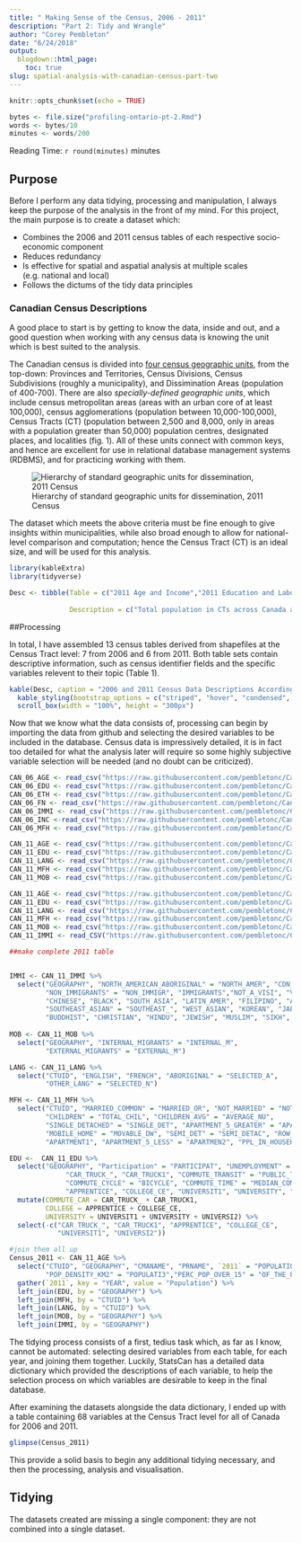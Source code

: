 ```yaml
---
title: " Making Sense of the Census, 2006 - 2011"
description: "Part 2: Tidy and Wrangle"
author: "Corey Pembleton"
date: "6/24/2018"
output:
  blogdown::html_page:
    toc: true
slug: spatial-analysis-with-canadian-census-part-two
---
```


```r
knitr::opts_chunk$set(echo = TRUE)

bytes <- file.size("profiling-ontario-pt-2.Rmd")
words <- bytes/10
minutes <- words/200

```
Reading Time: `r round(minutes)` minutes  


## Purpose

Before I perform any data tidying, processing and manipulation, I always keep the purpose of the analysis in the front of my mind. For this project, the main purpose is to create a dataset which:  

* Combines the 2006 and 2011 census tables of each respective socio-economic component
* Reduces redundancy
* Is effective for spatial and aspatial analysis at multiple scales (e.g. national and local)
* Follows the dictums of the tidy data principles

### Canadian Census Descriptions
A good place to start is by getting to know the data, inside and out, and a good question when working with any census data is knowing the unit which is best suited to the analysis.  

The Canadian census is divided into [four census geographic units](https://www150.statcan.gc.ca/n1/pub/92-195-x/2011001/other-autre/hierarch/h-eng.htm), from the top-down: Provinces and Territories, Census Divisions, Census Subdivisions (roughly a municipality), and Dissimination Areas (population of 400-700). There are also *specially-defined geographic units*, which include census metropolitan areas (areas with an urban core of at least 100,000), census agglomerations (population between 10,000-100,000), Census Tracts (CT) (population between 2,500 and 8,000, only in areas with a population greater than 50,000) population centres, designated places, and localities (fig. 1). All of these units connect with common keys, and hence are excellent for use in relational database management systems (RDBMS), and for practicing working with them. 


![Hierarchy of standard geographic units for dissemination, 2011 Census](/img/census-profile1.jpg)

The dataset which meets the above criteria must be fine enough to give insights within municipalities, while also broad enough to allow for national-level comparison and computation; hence the Census Tract (CT) is an ideal size, and will be used for this analysis. 


```r
library(kableExtra)
library(tidyverse)

Desc <- tibble(Table = c("2011 Age and Income","2011 Education and Labour","2011 Immigration", "2011 Language", "2011 Marriage, Family, and Household", "2011 Mobility", "2006 Age", "2006 Education", "2006 Ethnicity", "2006 First Nations", "2006 Immigration", "2006 Income", "2006 Marriage, Family and Household"),
               
               Description = c("Total population in CTs across Canada and income levels","Level of education in CTs, disaggregated by education level, employment status and labour type","Immigration and Ethnic Diversity, including generational information", "All language spoken in households", "Marriage, dwelling, and housing type and status", "Mobility status disaggregated by migration and moving status", "Total population in CTs across Canada and income levels","Level of education in CTs, disaggregated by education level", "Disaggregated population statistics on level of education", "Immigration and Ethnic Diversity, including generational information", "Total population, disaggregated by Aboriginal Identity", "Income levels, by gender, median and mean calculations", "2006 Marriage, dwelling, and housing type and status"))

```

##Processing

In total, I have assembled 13 census tables derived from shapefiles at the Census Tract level: 7 from 2006 and 6 from 2011. Both table sets contain descriptive information, such as census identifier fields and the specific variables relevent to their topic (Table 1). 

```r
kable(Desc, caption = "2006 and 2011 Census Data Descriptions According to Data Dictionary") %>%
  kable_styling(bootstrap_options = c("striped", "hover", "condensed", "responsive")) %>%
  scroll_box(width = "100%", height = "300px")

```

  
Now that we know what the data consists of, processing can begin by importing the data from github and selecting the desired variables to be included in the database. Census data is impressively detailed, it is in fact too detailed for what the analysis later will require so some highly subjective variable selection will be needed (and no doubt can be criticized). 



```r
CAN_06_AGE <- read_csv("https://raw.githubusercontent.com/pembletonc/Canada_Demographic_Analysis/master/CAN_06_CT_AGE.csv")
CAN_06_EDU <- read_csv("https://raw.githubusercontent.com/pembletonc/Canada_Demographic_Analysis/master/CAN_06_CT_EDU.csv")
CAN_06_ETH <- read_csv("https://raw.githubusercontent.com/pembletonc/Canada_Demographic_Analysis/master/CAN_06_CT_ETH.csv")
CAN_06_FN <- read_csv("https://raw.githubusercontent.com/pembletonc/Canada_Demographic_Analysis/master/CAN_06_CT_ETH.csv")
CAN_06_IMMI <- read_csv("https://raw.githubusercontent.com/pembletonc/Canada_Demographic_Analysis/master/CAN_06_CT_IMMI.csv")
CAN_06_INC <-read_csv("https://raw.githubusercontent.com/pembletonc/Canada_Demographic_Analysis/master/CAN_06_CT_INC.csv") 
CAN_06_MFH <- read_csv("https://raw.githubusercontent.com/pembletonc/Canada_Demographic_Analysis/master/CAN_06_CT_MFH.csv")

CAN_11_AGE <- read_csv("https://raw.githubusercontent.com/pembletonc/Canada_Demographic_Analysis/master/CAN_11_CT_AGE.csv")
CAN_11_EDU <- read_csv("https://raw.githubusercontent.com/pembletonc/Canada_Demographic_Analysis/master/CAN_11_CT_EDU.csv")
CAN_11_LANG <- read_csv("https://raw.githubusercontent.com/pembletonc/Canada_Demographic_Analysis/master/CAN_11_CT_LANG.csv")
CAN_11_MFH <- read_csv("https://raw.githubusercontent.com/pembletonc/Canada_Demographic_Analysis/master/CAN_11_CT_MFH.csv")
CAN_11_MOB <- read_csv("https://raw.githubusercontent.com/pembletonc/Canada_Demographic_Analysis/master/CAN_11_CT_MOB.csv")
```

```r
CAN_11_AGE <- read_csv("https://raw.githubusercontent.com/pembletonc/Canada_Demographic_Analysis/master/CAN_11_CT_AGE.csv")
CAN_11_EDU <- read_csv("https://raw.githubusercontent.com/pembletonc/Canada_Demographic_Analysis/master/CAN_11_CT_EDU.csv")
CAN_11_LANG <- read_csv("https://raw.githubusercontent.com/pembletonc/Canada_Demographic_Analysis/master/CAN_11_CT_LANG.csv")
CAN_11_MFH <- read_csv("https://raw.githubusercontent.com/pembletonc/Canada_Demographic_Analysis/master/CAN_11_CT_MFH.csv")
CAN_11_MOB <- read_csv("https://raw.githubusercontent.com/pembletonc/Canada_Demographic_Analysis/master/CAN_11_CT_MOB.csv")
CAN_11_IMMI <- read_CSV("https://raw.githubusercontent.com/pembletonc/Canada_Demographic_Analysis/master/CAN_11_CT_MOB.csv")

##make complete 2011 table


IMMI <- CAN_11_IMMI %>%
  select("GEOGRAPHY", "NORTH_AMERICAN_ABORIGINAL" = "NORTH_AMER", "CDN_CITIZEN" = "CANADIAN_C", "NOT_CITIZEN" = "NOT_CANADI",
         "NON_IMMIGRANTS" = "NON_IMMIGR", "IMMIGRANTS","NOT_A_VISI", "VISIBLE_MINORITY" = "TOTAL_VISI",
         "CHINESE", "BLACK", "SOUTH_ASIA", "LATIN_AMER", "FILIPINO", "ARAB",
         "SOUTHEAST_ASIAN" = "SOUTHEAST_", "WEST_ASIAN", "KOREAN", "JAPANESE",
         "BUDDHIST", "CHRISTIAN", "HINDU", "JEWISH", "MUSLIM", "SIKH", "ABORIGINAL_REL" = "TRADITIONA", "NO_REL" = "NO_RELIGIO")
  
MOB <- CAN_11_MOB %>%
  select("GEOGRAPHY", "INTERNAL_MIGRANTS" = "INTERNAL_M",
         "EXTERNAL_MIGRANTS" = "EXTERNAL_M")

LANG <- CAN_11_LANG %>%
  select("CTUID", "ENGLISH", "FRENCH", "ABORIGINAL" = "SELECTED_A",
         "OTHER_LANG" = "SELECTED_N")

MFH <- CAN_11_MFH %>%
  select("CTUID", "MARRIED_COMMON" = "MARRIED_OR", "NOT_MARRIED" = "NOT_MARRIE",
         "CHILDREN" = "TOTAL_CHIL", "CHILDREN_AVG" = "AVERAGE_NU",
         "SINGLE_DETACHED" = "SINGLE_DET", "APARTMENT_5_GREATER" = "APARTMENT_",
         "MOBILE_HOME" = "MOVABLE_DW", "SEMI_DET" = "SEMI_DETAC", "ROW_HOUSE",
         "APARTMENT1", "APARTMENT_5_LESS" = "APARTMEN2", "PPL_IN_HOUSEHOLD" = "AVERAGE_2")

EDU <-  CAN_11_EDU %>%
  select("GEOGRAPHY", "Participation" = "PARTICIPAT", "UNEMPLOYMENT" = "UNEMPLOYME",
              "CAR_TRUCK_", "CAR_TRUCK1", "COMMUTE_TRANSIT" = "PUBLIC_TRA", "COMMUTE_WALK" = "WALKED",
              "COMMUTE_CYCLE" = "BICYCLE", "COMMUTE_TIME" = "MEDIAN_COM" ,"NO_EDU" = "NO_CERTIFI", "HIGHSCHOOL" = "HIGH_SCHOO", 
              "APPRENTICE", "COLLEGE_CE", "UNIVERSIT1", "UNIVERSITY", "UNIVERSI2" ) %>%
  mutate(COMMUTE_CAR = CAR_TRUCK_ + CAR_TRUCK1,
         COLLEGE = APPRENTICE + COLLEGE_CE,
         UNIVERSITY = UNIVERSIT1 + UNIVERSITY + UNIVERSI2) %>%
  select(-c("CAR_TRUCK_", "CAR_TRUCK1", "APPRENTICE", "COLLEGE_CE",
            "UNIVERSIT1", "UNIVERSI2"))

#join them all up
Census_2011 <- CAN_11_AGE %>%
  select("CTUID", "GEOGRAPHY", "CMANAME", "PRNAME", `2011` = "POPULATION","POP_PERC_CHANGE" = "POPULATI2",  
         "POP_DENSITY_KM2" = "POPULATI3","PERC_POP_OVER_15" = "OF_THE_POP" , "MEDIAN_AGE") %>%
  gather(`2011`, key = "YEAR", value = "Population") %>%
  left_join(EDU, by = "GEOGRAPHY") %>%
  left_join(MFH, by = "CTUID") %>%
  left_join(LANG, by = "CTUID") %>%
  left_join(MOB, by = "GEOGRAPHY") %>%
  left_join(IMMI, by = "GEOGRAPHY")
```

The tidying process consists of a first, tedius task which, as far as I know, cannot be automated: selecting desired variables from each table, for each year, and joining them together. Luckily, StatsCan has a detailed data dictionary which provided the descriptions of each variable, to help the selection process on which variables are desirable to keep in the final database. 

After examining the datasets alongside the data dictionary, I ended up with a table containing 68 variables at the Census Tract level for all of Canada for 2006 and 2011.

```r
glimpse(Census_2011)
```

This provide a solid basis to begin any additional tidying necessary, and then the processing, analysis and visualisation.

## Tidying

The datasets created are missing a single component: they are not combined into a single dataset. 










